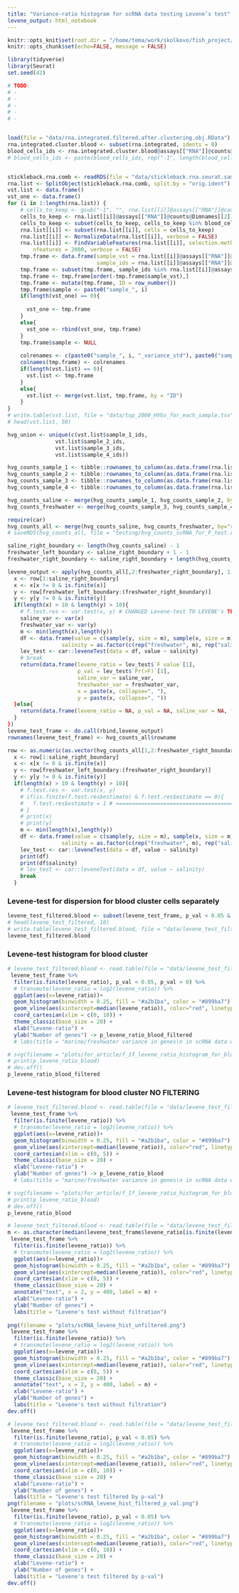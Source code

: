 ```yaml
---
title: "Variance-ratio histogram for scRNA data testing Levene’s test"
levene_output: html_notebook
---
```


```r
knitr::opts_knit$set(root.dir = "/home/tema/work/skolkovo/fish_project/")
knitr::opts_chunk$set(echo=FALSE, message = FALSE)
```

```r
library(tidyverse)
library(Seurat)
set.seed(42)
```


```r
# TODO:
# - 
# - 
# - 
# - 
# - 
```

```r

```

```r
load(file = "data/rna.integrated.filtered.after.clustering.obj.RData")
rna.integrated.cluster.blood <- subset(rna.integrated, idents = 0)
blood_cells_ids <- rna.integrated.cluster.blood@assays[["RNA"]]@counts@Dimnames[[2]]
# blood_cells_ids <- paste(blood_cells_ids, rep("-1", length(blood_cells_ids)), sep = "") 


stickleback.rna.comb <- readRDS(file = "data/stickleback.rna.seurat.samples.PURE_ENSEMBLE.rds")
rna.list <- SplitObject(stickleback.rna.comb, split.by = "orig.ident")
vst.list <- data.frame()
vst_one <- data.frame()
for (i in 1:length(rna.list)) {
    # cells_to_keep <- gsub("-1", "", rna.list[[i]]@assays[["RNA"]]@counts@Dimnames[[2]])
    cells_to_keep <- rna.list[[i]]@assays[["RNA"]]@counts@Dimnames[[2]]
    cells_to_keep <- subset(cells_to_keep, cells_to_keep %in% blood_cells_ids)
    rna.list[[i]] <- subset(rna.list[[i]], cells = cells_to_keep)
    rna.list[[i]] <- NormalizeData(rna.list[[i]], verbose = FALSE)
    rna.list[[i]] <- FindVariableFeatures(rna.list[[i]], selection.method = "vst", 
        nfeatures = 2000, verbose = FALSE)
    tmp.frame <- data.frame(sample_vst = rna.list[[i]]@assays[["RNA"]]@meta.features[["vst.variance.standardized"]],
                            sample_ids = rna.list[[i]]@assays[["RNA"]]@counts@Dimnames[[1]])
    tmp.frame <- subset(tmp.frame, sample_ids %in% rna.list[[i]]@assays[["RNA"]]@var.features)
    tmp.frame <- tmp.frame[order(-tmp.frame$sample_vst),]
    tmp.frame <- mutate(tmp.frame, ID = row_number())
    tmp.frame$sample <- paste0("sample_", i)
    if(length(vst_one) == 0){
      
      vst_one <- tmp.frame
    }
    else{
      vst_one <- rbind(vst_one, tmp.frame)
    }
    tmp.frame$sample <- NULL
    
    colrenames <- c(paste0("sample_", i, "_variance_std"), paste0("sample_", i, "_ids"), "ID")
    colnames(tmp.frame) <- colrenames
    if(length(vst.list) == 0){
      vst.list <- tmp.frame
    }
    else{
      vst.list <- merge(vst.list, tmp.frame, by = "ID")
    }
}
# write.table(vst.list, file = "data/top_2000_HVGs_for_each_sample.tsv", sep = "\t")
# head(vst.list, 50)
```

```r
hvg_union <- unique(c(vst.list$sample_1_ids,
               vst.list$sample_2_ids,
               vst.list$sample_3_ids,
               vst.list$sample_4_ids))

hvg_counts_sample_1 <- tibble::rownames_to_column(as.data.frame(rna.list[["stickleback.sample.1"]]@assays[["RNA"]]@counts[rownames(rna.list[["stickleback.sample.1"]]@assays[["RNA"]]@data) %in% hvg_union,]))
hvg_counts_sample_2 <- tibble::rownames_to_column(as.data.frame(rna.list[["stickleback.sample.2"]]@assays[["RNA"]]@counts[rownames(rna.list[["stickleback.sample.2"]]@assays[["RNA"]]@data) %in% hvg_union,]))
hvg_counts_sample_3 <- tibble::rownames_to_column(as.data.frame(rna.list[["stickleback.sample.3"]]@assays[["RNA"]]@counts[rownames(rna.list[["stickleback.sample.3"]]@assays[["RNA"]]@data) %in% hvg_union,]))
hvg_counts_sample_4 <- tibble::rownames_to_column(as.data.frame(rna.list[["stickleback.sample.4"]]@assays[["RNA"]]@counts[rownames(rna.list[["stickleback.sample.4"]]@assays[["RNA"]]@data) %in% hvg_union,]))

hvg_counts_saline <- merge(hvg_counts_sample_1, hvg_counts_sample_2, by="rowname")
hvg_counts_freshwater <- merge(hvg_counts_sample_3, hvg_counts_sample_4, by="rowname")
```

```r
require(car)
hvg_counts_all <- merge(hvg_counts_saline, hvg_counts_freshwater, by="rowname")
# saveRDS(hvg_counts_all, file = "testing/hvg_counts_scRNA_for_F_test.rds")

saline_right_boundary <- length(hvg_counts_saline) - 1
freshwater_left_boundary <- saline_right_boundary + 1 - 1
freshwater_right_boundary <- saline_right_boundary + length(hvg_counts_freshwater) - 1 - 1

levene_output <- apply(hvg_counts_all[,2:freshwater_right_boundary], 1, function(row){
  x <- row[1:saline_right_boundary]
  x <- x[x != 0 & is.finite(x)]
  y <- row[freshwater_left_boundary:(freshwater_right_boundary)]
  y <- y[y != 0 & is.finite(y)]
  if(length(x) > 10 & length(y) > 10){
    # f.test.res <- var.test(x, y) # CHANGED Levene-test TO LEVENE's TEST
    saline_var <- var(x)
    freshwater_var <- var(y)
    m <- min(length(x),length(y))
    df <- data.frame(value = c(sample(y, size = m), sample(x, size = m)),
                 salinity = as.factor(c(rep("freshwater", m), rep("saline",m))))
    lev_test <- car::leveneTest(data = df, value ~ salinity)
    # break
    return(data.frame(levene_ratio = lev_test$`F value`[1], 
                      p_val = lev_test$`Pr(>F)`[1], 
                      saline_var = saline_var, 
                      freshwater_var = freshwater_var, 
                      x = paste(x, collapse=", "),
                      y = paste(x, collapse=", "))
  }else{
    return(data.frame(levene_ratio = NA, p_val = NA, saline_var = NA, freshwater_var = NA, x = NA, y = NA))
  }
})
levene_test_frame <- do.call(rbind,levene_output)
rownames(levene_test_frame) <- hvg_counts_all$rowname

```

```r
row <- as.numeric(as.vector(hvg_counts_all[1,2:freshwater_right_boundary]))
  x <- row[1:saline_right_boundary]
  x <- x[x != 0 & is.finite(x)]
  y <- row[freshwater_left_boundary:(freshwater_right_boundary)]
  y <- y[y != 0 & is.finite(y)]
  if(length(x) > 10 & length(y) > 10){
    # f.test.res <- var.test(x, y)
    # if(is.finite(f.test.res$estimate) & f.test.res$estimate == 0){
    #   f.test.res$estimate = 1 # ========================================================== ARTIFICIALLY CHANGING ZEROES TO 1
    # }
    # print(x)
    # print(y)
    m <- min(length(x),length(y))
    df <- data.frame(value = c(sample(y, size = m), sample(x, size = m)),
                 salinity = as.factor(c(rep("freshwater", m), rep("saline",m))))
    lev_test <- car::leveneTest(data = df, value ~ salinity)
    print(df)
    print(df$salinity)
    # lev_test <- car::leveneTest(data = df, value ~ salinity)
    break
  }
```

### Levene-test for dispersion for blood cluster cells separately

```r
levene_test_filtered.blood <- subset(levene_test_frame, p_val < 0.05 & levene_ratio > 0 & levene_ratio != Inf & p_val != 0)
# head(levene_test_filtered, 10)
# write.table(levene_test_filtered.blood, file = "data/levene_test_filtered.blood.tsv", sep = '\t')
levene_test_filtered.blood
```

### Levene-test histogram for blood cluster
```r
# levene_test_filtered.blood <- read.table(file = "data/levene_test_filtered.blood.tsv", sep = "\t", header = TRUE)
 levene_test_frame %>% 
  filter(is.finite(levene_ratio), p_val < 0.05, p_val > 0) %>% 
  # transmute(levene_ratio = log2(levene_ratio)) %>% 
  ggplot(aes(x=levene_ratio))+
  geom_histogram(binwidth = 0.25, fill = "#a2b1ba", color = "#899ba7") +
  geom_vline(aes(xintercept=median(levene_ratio)), color="red", linetype="dashed", size=1) +
  coord_cartesian(xlim = c(0, 10)) +
  theme_classic(base_size = 20) +
  xlab("Levene-ratio") +
  ylab("Number of genes") -> p_levene_ratio_blood_filtered
  # labs(title = "marine/freshwater variance in genes\n in scRNA data with 5000 HVG per sample") 

# svg(filename = "plots/for_article/f_1f_levene_ratio_histogram_for_blood_cluster.svg")
# print(p_levene_ratio_blood)
# dev.off()
p_levene_ratio_blood_filtered
```

### Levene-test histogram for blood cluster NO FILTERING

```r
# levene_test_filtered.blood <- read.table(file = "data/levene_test_filtered.blood.tsv", sep = "\t", header = TRUE)
 levene_test_frame %>% 
  filter(is.finite(levene_ratio)) %>% 
  # transmute(levene_ratio = log2(levene_ratio)) %>% 
  ggplot(aes(x=levene_ratio))+
  geom_histogram(binwidth = 0.25, fill = "#a2b1ba", color = "#899ba7") +
  geom_vline(aes(xintercept=median(levene_ratio)), color="red", linetype="dashed", size=1) +
  coord_cartesian(xlim = c(0, 5)) +
  theme_classic(base_size = 20) +
  xlab("Levene-ratio") +
  ylab("Number of genes") -> p_levene_ratio_blood
  # labs(title = "marine/freshwater variance in genes\n in scRNA data with 5000 HVG per sample") 

# svg(filename = "plots/for_article/f_1f_levene_ratio_histogram_for_blood_cluster.svg")
# print(p_levene_ratio_blood)
# dev.off()
p_levene_ratio_blood
```

```r
# levene_test_filtered.blood <- read.table(file = "data/levene_test_filtered.blood.tsv", sep = "\t", header = TRUE)
m <- as.character(median(levene_test_frame$levene_ratio[is.finite(levene_test_frame$levene_ratio)]))
 levene_test_frame %>% 
  filter(is.finite(levene_ratio)) %>% 
  # transmute(levene_ratio = log2(levene_ratio)) %>% 
  ggplot(aes(x=levene_ratio))+
  geom_histogram(binwidth = 0.25, fill = "#a2b1ba", color = "#899ba7") +
  geom_vline(aes(xintercept=median(levene_ratio)), color="red", linetype="dashed", size=1) +
  coord_cartesian(xlim = c(0, 5)) +
  theme_classic(base_size = 20) +
  annotate("text", x = 2, y = 400, label = m) +
  xlab("Levene-ratio") +
  ylab("Number of genes") +
  labs(title = "Levene's test without filtration")
 
png(filename = "plots/scRNA_levene_hist_unfiltered.png")
 levene_test_frame %>% 
  filter(is.finite(levene_ratio)) %>% 
  # transmute(levene_ratio = log2(levene_ratio)) %>% 
  ggplot(aes(x=levene_ratio))+
  geom_histogram(binwidth = 0.25, fill = "#a2b1ba", color = "#899ba7") +
  geom_vline(aes(xintercept=median(levene_ratio)), color="red", linetype="dashed", size=1) +
  coord_cartesian(xlim = c(0, 5)) +
  theme_classic(base_size = 20) +
  annotate("text", x = 2, y = 400, label = m) +
  xlab("Levene-ratio") +
  ylab("Number of genes") +
  labs(title = "Levene's test without filtration")
dev.off()
```

```r
# levene_test_filtered.blood <- read.table(file = "data/levene_test_filtered.blood.tsv", sep = "\t", header = TRUE)
 levene_test_frame %>% 
  filter(is.finite(levene_ratio), p_val < 0.05) %>% 
  # transmute(levene_ratio = log2(levene_ratio)) %>% 
  ggplot(aes(x=levene_ratio))+
  geom_histogram(binwidth = 0.25, fill = "#a2b1ba", color = "#899ba7") +
  geom_vline(aes(xintercept=median(levene_ratio)), color="red", linetype="dashed", size=1) +
  coord_cartesian(xlim = c(0, 10)) +
  theme_classic(base_size = 20) +
  xlab("Levene-ratio") +
  ylab("Number of genes") +
  labs(title = "Levene's test filtered by p-val")
png(filename = "plots/scRNA_levene_hist_filtered_p_val.png")
 levene_test_frame %>% 
  filter(is.finite(levene_ratio), p_val < 0.05) %>% 
  # transmute(levene_ratio = log2(levene_ratio)) %>% 
  ggplot(aes(x=levene_ratio))+
  geom_histogram(binwidth = 0.25, fill = "#a2b1ba", color = "#899ba7") +
  geom_vline(aes(xintercept=median(levene_ratio)), color="red", linetype="dashed", size=1) +
  coord_cartesian(xlim = c(0, 10)) +
  theme_classic(base_size = 20) +
  xlab("Levene-ratio") +
  ylab("Number of genes") +
  labs(title = "Levene's test filtered by p-val")
dev.off()
```
